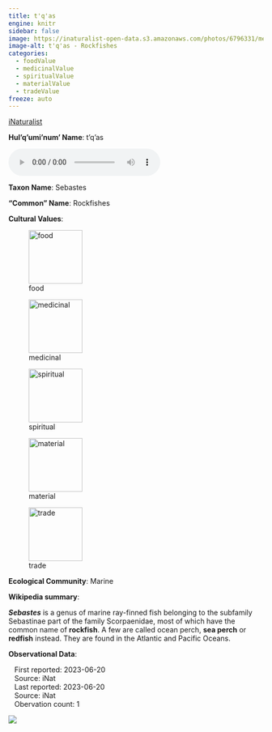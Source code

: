 ```yaml
---
title: t'q'as
engine: knitr
sidebar: false
image: https://inaturalist-open-data.s3.amazonaws.com/photos/6796331/medium.jpg
image-alt: t'q'as - Rockfishes
categories:
  - foodValue
  - medicinalValue
  - spiritualValue
  - materialValue
  - tradeValue
freeze: auto
---
```


<div role="img" class="imerss-photo" style="background-image: url(https://inaturalist-open-data.s3.amazonaws.com/photos/6796331/medium.jpg)" 
 alt="t'q'as - Rockfishes">
 <a href="https://www.inaturalist.org/taxa/47762" target="_blank" class="taxonDisplay-iNat-extern">iNaturalist<span class="external-link"></span></a>
</div>

**Hul'q'umi'num' Name**: t'q'as

<audio controls>
  <source src="../../NA" type="audio/mpeg">
</audio>

**Taxon Name**: Sebastes

**"Common" Name**: Rockfishes

**Cultural Values**:

:::{layout-nrow=1}
![food](/files/food.svg){width=106px}

![medicinal](/files/medicinal.svg){width=106px}

![spiritual](/files/spiritual.svg){width=106px}

![material](/files/material.svg){width=106px}

![trade](/files/trade.svg){width=106px}
:::

**Ecological Community**: Marine

**Wikipedia summary**:
<p class="mw-empty-elt">
</p>

<p><i><b>Sebastes</b></i> is a genus of marine ray-finned fish belonging to the subfamily Sebastinae part of the family Scorpaenidae, most of which have the common name of <b>rockfish</b>. A few are called ocean perch, <b>sea perch</b> or <b>redfish</b> instead. They are found in the Atlantic and Pacific Oceans.

**Observational Data**:

|    First reported: 2023-06-20

|    Source: iNat

|    Last reported: 2023-06-20

|    Source: iNat

|    Obervation count: 1

![](community_dist.png)
